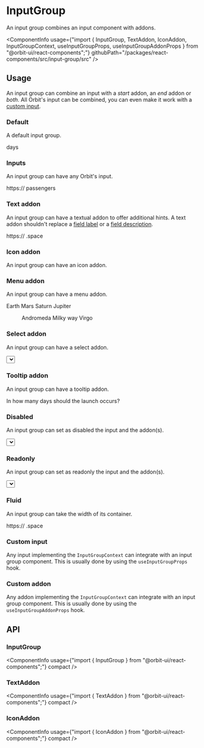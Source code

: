 
<Meta
    title="Components/InputGroup"
    id="input-group"
/>

# InputGroup

<Tagline>An input group combines an input component with addons.</Tagline>

<ComponentInfo
    usage={"import { InputGroup, TextAddon, IconAddon, InputGroupContext, useInputGroupProps, useInputGroupAddonProps } from \"@orbit-ui/react-components\";"}
    githubPath="/packages/react-components/src/input-group/src"
/>

## Usage

An input group can combine an input with a *start* addon, an *end* addon or *both*. All Orbit's input can be combined, you can even make it work with a [custom input](#custom-input).

### Default

A default input group.

<Preview>
    <Story name="default">
        <InputGroup>
            <TextInput />
            <Text>days</Text>
        </InputGroup>
    </Story>
</Preview>

### Inputs

An input group can have any Orbit's input.

<Preview>
    <Story name="inputs">
        <Stack>
            <InputGroup>
                <Text>https://</Text>
                <TextInput />
            </InputGroup>
            <InputGroup>
                <NumberInput />
                <Text>passengers</Text>
            </InputGroup>
            <InputGroup>
                <WarningIcon />
                <PasswordInput />
            </InputGroup>
        </Stack>
    </Story>
</Preview>

### Text addon

An input group can have a textual addon to offer additional hints. A text addon shouldn't replace a [field label](?path=/docs/field--input#label) or a [field description](?path=/docs/field--input#helpmessage).

<Preview>
    <Story name="text addon">
        <InputGroup>
            <Text>https://</Text>
            <TextInput />
            <Text>.space</Text>
        </InputGroup>
    </Story>
</Preview>

### Icon addon

An input group can have an icon addon.

<Preview>
    <Story name="icon addon">
        <InputGroup>
            <TextInput />
            <InfoIcon />
        </InputGroup>
    </Story>
</Preview>

### Menu addon

An input group can have a menu addon.

<Preview>
    <Story name="menu addon">
        <InputGroup>
            <Autocomplete placeholder="Planets">
                <Item key="earth">Earth</Item>
                <Item key="mars">Mars</Item>
                <Item key="saturn">Saturn</Item>
                <Item key="jupiter">Jupiter</Item>
            </Autocomplete>
            <MenuTrigger>
                <IconButton>
                    <DisclosureArrow />
                </IconButton>
                <Menu>
                    <Item key="andromeda">Andromeda</Item>
                    <Item key="milky-way">Milky way</Item>
                    <Item key="virgo">Virgo</Item>
                </Menu>
            </MenuTrigger>
        </InputGroup>
    </Story>
</Preview>

### Select addon

An input group can have a select addon.

<Preview>
    <Story name="select addon">
        <InputGroup>
            <TextInput />
            <Select defaultSelectedKey="days">
                <Item key="days">days</Item>
                <Item key="weeks">weeks</Item>
                <Item key="years">years</Item>
            </Select>
        </InputGroup>
    </Story>
</Preview>

### Tooltip addon

An input group can have a tooltip addon.

<Preview>
    <Story name="tooltip addon">
        <InputGroup>
            <TextInput />
            <TooltipTrigger>
                <InfoIcon />
                <Tooltip>In how many days should the launch occurs?</Tooltip>
            </TooltipTrigger>
        </InputGroup>
    </Story>
</Preview>

### Disabled

An input group can set as disabled the input and the addon(s).

<Preview>
    <Story name="disabled">
        <InputGroup disabled>
            <TextInput />
            <Select defaultSelectedKey="days">
                <Item key="days">days</Item>
                <Item key="weeks">weeks</Item>
                <Item key="years">years</Item>
            </Select>
        </InputGroup>
    </Story>
</Preview>

### Readonly

An input group can set as readonly the input and the addon(s).

<Preview>
    <Story name="readonly">
        <InputGroup readOnly>
            <TextInput />
            <Select defaultSelectedKey="days">
                <Item key="days">days</Item>
                <Item key="weeks">weeks</Item>
                <Item key="years">years</Item>
            </Select>
        </InputGroup>
    </Story>
</Preview>

### Fluid

An input group can take the width of its container.

<Preview>
    <Story name="fluid">
        <InputGroup fluid>
            <Text>https://</Text>
            <TextInput />
            <Text>.space</Text>
        </InputGroup>
    </Story>
</Preview>

### Custom input

Any input implementing the `InputGroupContext` can integrate with an input group component. This is usually done by using the `useInputGroupProps` hook.

<Preview filePath="/input-group/docs/CustomInput" />

### Custom addon

Any addon implementing the `InputGroupContext` can integrate with an input group component. This is usually done by using the `useInputGroupAddonProps` hook.

<Preview filePath="/input-group/docs/CustomAddon" />

## API

### InputGroup

<ComponentInfo
    usage={"import { InputGroup } from \"@orbit-ui/react-components\";"}
    compact
/>

<ArgsTable of={InnerInputGroup} sort="alpha" />

### TextAddon

<ComponentInfo
    usage={"import { TextAddon } from \"@orbit-ui/react-components\";"}
    compact
/>

<ArgsTable of={InnerTextAddon} sort="alpha" />

### IconAddon

<ComponentInfo
    usage={"import { IconAddon } from \"@orbit-ui/react-components\";"}
    compact
/>

<ArgsTable of={InnerIconAddon} sort="alpha" />
